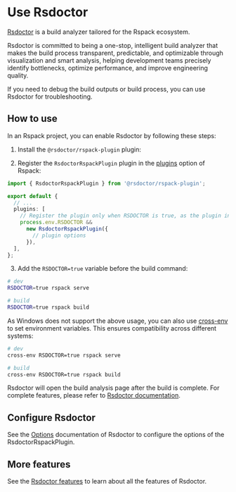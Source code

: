 # Use Rsdoctor

[Rsdoctor](https://rsdoctor.dev/) is a build analyzer tailored for the Rspack ecosystem.

Rsdoctor is committed to being a one-stop, intelligent build analyzer that makes the build process transparent, predictable, and optimizable through visualization and smart analysis, helping development teams precisely identify bottlenecks, optimize performance, and improve engineering quality.

If you need to debug the build outputs or build process, you can use Rsdoctor for troubleshooting.

## How to use

In an Rspack project, you can enable Rsdoctor by following these steps:

1. Install the `@rsdoctor/rspack-plugin` plugin:


<PackageManagerTabs command="add @rsdoctor/rspack-plugin -D" />

2. Register the `RsdoctorRspackPlugin` plugin in the [plugins](/config/plugins) option of Rspack:

```ts title="rspack.config.mjs"
import { RsdoctorRspackPlugin } from '@rsdoctor/rspack-plugin';

export default {
  // ...
  plugins: [
    // Register the plugin only when RSDOCTOR is true, as the plugin increases build time
    process.env.RSDOCTOR &&
      new RsdoctorRspackPlugin({
        // plugin options
      }),
  ],
};
```

3. Add the `RSDOCTOR=true` variable before the build command:

```bash
# dev
RSDOCTOR=true rspack serve

# build
RSDOCTOR=true rspack build
```

As Windows does not support the above usage, you can also use [cross-env](https://npmjs.com/package/cross-env) to set environment variables. This ensures compatibility across different systems:

```bash
# dev
cross-env RSDOCTOR=true rspack serve

# build
cross-env RSDOCTOR=true rspack build
```

Rsdoctor will open the build analysis page after the build is complete. For complete features, please refer to [Rsdoctor documentation](https://rsdoctor.dev/).

## Configure Rsdoctor

See the [Options](https://rsdoctor.dev/config/options/options) documentation of Rsdoctor to configure the options of the RsdoctorRspackPlugin.

## More features

See the [Rsdoctor features](https://rsdoctor.dev/guide/start/features) to learn about all the features of Rsdoctor.
